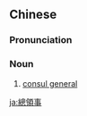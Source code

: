 {{also|总领事}}
==Chinese==
{{zh-forms|s=总领事|type=12}}

===Pronunciation===
{{zh-pron
|m=zǒnglǐngshì
|c=zung2 ling5 si6-2
|cat=n
}}

===Noun===
{{zh-noun}}

# [[consul general]]

[[ja:總領事]]